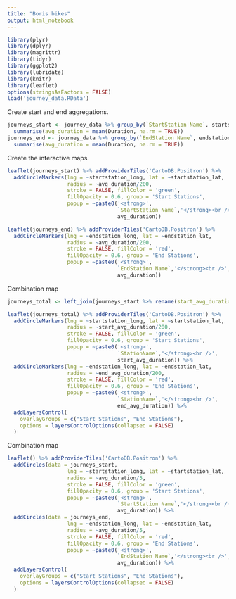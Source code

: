 ```yaml
---
title: "Boris bikes"
output: html_notebook
---
```



```r
library(plyr)
library(dplyr)
library(magrittr)
library(tidyr)
library(ggplot2)
library(lubridate)
library(knitr)
library(leaflet)
options(stringsAsFactors = FALSE)
load('journey_data.RData')
```

Create start and end aggregations.

```r
journeys_start <- journey_data %>% group_by(`StartStation Name`, startstation_long, startstation_lat) %>% 
  summarise(avg_duration = mean(Duration, na.rm = TRUE))
journeys_end <- journey_data %>% group_by(`EndStation Name`, endstation_long, endstation_lat) %>% 
  summarise(avg_duration = mean(Duration, na.rm = TRUE))
```

Create the interactive maps.

```r
leaflet(journeys_start) %>% addProviderTiles('CartoDB.Positron') %>% 
  addCircleMarkers(lng = ~startstation_long, lat = ~startstation_lat, 
                   radius = ~avg_duration/200, 
                   stroke = FALSE, fillColor = 'green',
                   fillOpacity = 0.6, group = 'Start Stations',
                   popup = ~paste0('<strong>',
                                   `StartStation Name`,'</strong><br />',
                                   avg_duration))
```

```r
leaflet(journeys_end) %>% addProviderTiles('CartoDB.Positron') %>% 
  addCircleMarkers(lng = ~endstation_long, lat = ~endstation_lat, 
                   radius = ~avg_duration/200, 
                   stroke = FALSE, fillColor = 'red',
                   fillOpacity = 0.6, group = 'End Stations',
                   popup = ~paste0('<strong>',
                                   `EndStation Name`,'</strong><br />',
                                   avg_duration))
```

Combination map
```r
journeys_total <- left_join(journeys_start %>% rename(start_avg_duration = avg_duration), journeys_end %>% rename(end_avg_duration = avg_duration), by = c('StartStation Name' = 'EndStation Name')) %>% rename(StationName = `StartStation Name`)

leaflet(journeys_total) %>% addProviderTiles('CartoDB.Positron') %>% 
  addCircleMarkers(lng = ~startstation_long, lat = ~startstation_lat, 
                   radius = ~start_avg_duration/200, 
                   stroke = FALSE, fillColor = 'green',
                   fillOpacity = 0.6, group = 'Start Stations',
                   popup = ~paste0('<strong>',
                                   `StationName`,'</strong><br />',
                                   start_avg_duration)) %>% 
  addCircleMarkers(lng = ~endstation_long, lat = ~endstation_lat, 
                   radius = ~end_avg_duration/200, 
                   stroke = FALSE, fillColor = 'red',
                   fillOpacity = 0.6, group = 'End Stations',
                   popup = ~paste0('<strong>',
                                   `StationName`,'</strong><br />',
                                   end_avg_duration)) %>% 
  addLayersControl(
    overlayGroups = c("Start Stations", "End Stations"),
    options = layersControlOptions(collapsed = FALSE)
  )
```

Combination map
```r
leaflet() %>% addProviderTiles('CartoDB.Positron') %>% 
  addCircles(data = journeys_start,
                   lng = ~startstation_long, lat = ~startstation_lat, 
                   radius = ~avg_duration/5, 
                   stroke = FALSE, fillColor = 'green',
                   fillOpacity = 0.6, group = 'Start Stations',
                   popup = ~paste0('<strong>',
                                   `StartStation Name`,'</strong><br />',
                                   avg_duration)) %>%
  addCircles(data = journeys_end,
                   lng = ~endstation_long, lat = ~endstation_lat, 
                   radius = ~avg_duration/5, 
                   stroke = FALSE, fillColor = 'red',
                   fillOpacity = 0.6, group = 'End Stations',
                   popup = ~paste0('<strong>',
                                   `EndStation Name`,'</strong><br />',
                                   avg_duration)) %>% 
  addLayersControl(
    overlayGroups = c("Start Stations", "End Stations"),
    options = layersControlOptions(collapsed = FALSE)
  )
```